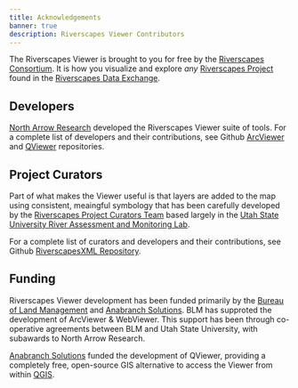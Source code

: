 ```yaml
---
title: Acknowledgements
banner: true
description: Riverscapes Viewer Contributors
---
```


The Riverscapes Viewer is brought to you for free by the [Riverscapes Consortium](http://riverscapes.net). It is how you visualize and explore _any_  [Riverscapes Project](https://riverscapes.net/Tools/Technical_Reference/Documentation_Standards/Riverscapes_Projects/) found in the [Riverscapes Data Exchange](https://data.riverscapes.net).

## Developers

[North Arrow Research](https://northarrowresearch.com) developed the Riverscapes Viewer suite of tools. For a complete list of developers and their contributions, see Github [ArcViewer](https://github.com/Riverscapes/RaveAddIn/graphs/contributors) and [QViewer](https://github.com/Riverscapes/QRAVEPlugin/graphs/contributors) repositories.

## Project Curators

Part of what makes the Viewer useful is that layers are added to the map using consistent, meaingful symbology that has been carefully developed by the [Riverscapes Project Curators Team](github.com/orgs/Riverscapes/teams/riverscape-project-curators/members) based largely in the [Utah State University River Assessment and Monitoring Lab](http://etal.joewheaton.org).

For a complete list of curators and developers and their contributions, see Github [RiverscapesXML Repository](https://github.com/Riverscapes/RiverscapesXML/graphs/contributors).

## Funding

Riverscapes Viewer development has been funded primarily by the [Bureau of Land Management](https://www.blm.gov/montana-dakotas) and [Anabranch Solutions](http://anabranchsolutions.com). BLM has supproted the development of ArcViewer & WebViewer. This support has been through co-operative agreements between BLM and Utah State University, with subawards to North Arrow Research. 

[Anabranch Solutions](http://anabranchsolutions.com) funded the development of QViewer, providing a completely free, open-source GIS alternative to access the Viewer from within [QGIS](https://qgis.org/en/site/).
